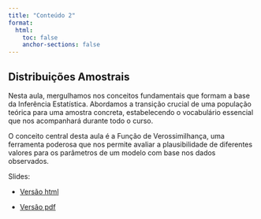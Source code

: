 ```yaml
---
title: "Conteúdo 2"
format:
  html:
    toc: false
    anchor-sections: false
---
```


## Distribuições Amostrais

Nesta aula, mergulhamos nos conceitos fundamentais que formam a base da Inferência Estatística. Abordamos a transição crucial de uma população teórica para uma amostra concreta, estabelecendo o vocabulário essencial que nos acompanhará durante todo o curso.

O conceito central desta aula é a Função de Verossimilhança, uma ferramenta poderosa que nos permite avaliar a plausibilidade de diferentes valores para os parâmetros de um modelo com base nos dados observados.

Slides:

- [Versão html](/slides/02-Distribuicoes_amostrais/02-Distribuicoes_amostrais.html){target="_blank"}

- [Versão pdf](/PDFs/slides/02-Distribuicoes_amostrais.pdf){target="_blank"}


